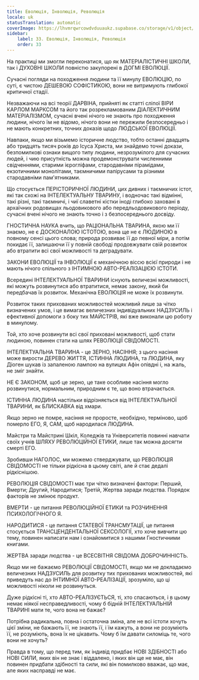 ```yaml
---
title: Еволюція, Інволюція, Революція
locale: uk
statusTranslation: automatic
coverImage: https://lhvmrqwrcowdvduuaukz.supabase.co/storage/v1/object/public/strapi-uploads/small_cover-educacion-fundamental.webp-2d51a7828a2b1309555be27f7e2a61a0.webp
sidebar:
    label: 33. Еволюція, Інволюція, Революція
    order: 33
---
```

На практиці ми змогли переконатися, що як МАТЕРІАЛІСТИЧНІ ШКОЛИ, так і ДУХОВНІ ШКОЛИ повністю закупорені в ДОГМІ ЕВОЛЮЦІЇ.

Сучасні погляди на походження людини та її минулу ЕВОЛЮЦІЮ, по суті, є чистою ДЕШЕВОЮ СОФІСТИКОЮ, вони не витримують глибокої критичної стадії.

Незважаючи на всі теорії ДАРВІНА, прийняті як статті сліпої ВІРИ КАРЛОМ МАРКСОМ та його так розрекламованим ДІАЛЕКТИЧНИМ МАТЕРІАЛІЗМОМ, сучасні вчені нічого не знають про походження людини, нічого їм не відомо, нічого вони не пережили безпосередньо і не мають конкретних, точних доказів щодо ЛЮДСЬКОЇ ЕВОЛЮЦІЇ.

Навпаки, якщо ми візьмемо історичне людство, тобто останні двадцять або тридцять тисяч років до Ісуса Христа, ми знайдемо точні докази, безпомилкові ознаки вищого типу людини, незрозумілого для сучасних людей, і чию присутність можна продемонструвати численними свідченнями, старими ієрогліфами, стародавніми пірамідами, екзотичними монолітами, таємничими папірусами та різними стародавніми пам'ятниками.

Що стосується ПЕРІСТОРИЧНОЇ ЛЮДИНИ, цих дивних і таємничих істот, які так схожі на ІНТЕЛЕКТУАЛЬНУ ТВАРИНУ, і водночас такі відмінні, такі різні, такі таємничі, і чиї славетні кістки іноді глибоко заховані в архаїчних родовищах льодовикового або передльодовикового періоду, сучасні вчені нічого не знають точно і з безпосереднього досвіду.

ГНОСТИЧНА НАУКА вчить, що РАЦІОНАЛЬНА ТВАРИНА, якою ми її знаємо, не є ДОСКОНАЛОЮ ІСТОТОЮ, вона ще не є ЛЮДИНОЮ в повному сенсі цього слова; природа розвиває її до певної міри, а потім покидає її, залишаючи її у повній свободі продовжувати свій розвиток або втратити всі свої можливості та деградувати.

ЗАКОНИ ЕВОЛЮЦІЇ та ІНВОЛЮЦІЇ є механічною віссю всієї природи і не мають нічого спільного з ІНТИМНОЮ АВТО-РЕАЛІЗАЦІЄЮ ІСТОТИ.

Всередині ІНТЕЛЕКТУАЛЬНОЇ ТВАРИНИ існують величезні можливості, які можуть розвинутися або втратитися, немає закону, який би передбачав їх розвиток. Механічна ЕВОЛЮЦІЯ не може їх розвинути.

Розвиток таких прихованих можливостей можливий лише за чітко визначених умов, і це вимагає величезних індивідуальних НАДЗУСИЛЬ і ефективної допомоги з боку тих МАЙСТРІВ, які вже виконали цю роботу в минулому.

Той, хто хоче розвинути всі свої приховані можливості, щоб стати людиною, повинен стати на шлях РЕВОЛЮЦІЇ СВІДОМОСТІ.

ІНТЕЛЕКТУАЛЬНА ТВАРИНА - це ЗЕРНО, НАСІННЯ; з цього насіння може вирости ДЕРЕВО ЖИТТЯ, ІСТИННА ЛЮДИНА, та ЛЮДИНА, яку Діоген шукав із запаленою лампою на вулицях Афін опівдні і, на жаль, не зміг знайти.

НЕ Є ЗАКОНОМ, щоб це зерно, це таке особливе насіння могло розвинутися, нормальним, природним є те, що воно втрачається.

ІСТИННА ЛЮДИНА настільки відрізняється від ІНТЕЛЕКТУАЛЬНОЇ ТВАРИНИ, як БЛИСКАВКА від хмари.

Якщо зерно не помре, насіння не проросте, необхідно, терміново, щоб померло ЕГО, Я, САМ, щоб народилася ЛЮДИНА.

Майстри та Майстрині Шкіл, Коледжів та Університетів повинні навчати своїх учнів ШЛЯХУ РЕВОЛЮЦІЙНОЇ ЕТИКИ, лише так можна досягти смерті ЕГО.

Зробивши НАГОЛОС, ми можемо стверджувати, що РЕВОЛЮЦІЯ СВІДОМОСТІ не тільки рідкісна в цьому світі, але й стає дедалі рідкіснішою.

РЕВОЛЮЦІЯ СВІДОМОСТІ має три чітко визначені фактори: Перший, Вмерти; Другий, Народитися; Третій, Жертва заради людства. Порядок факторів не змінює продукт.

ВМЕРТИ - це питання РЕВОЛЮЦІЙНОЇ ЕТИКИ та РОЗЧИНЕННЯ ПСИХОЛОГІЧНОГО Я.

НАРОДИТИСЯ - це питання СТАТЕВОЇ ТРАНСМУТАЦІЇ, це питання стосується ТРАНСЦЕНДЕНТАЛЬНОЇ СЕКСОЛОГІЇ, хто хоче вивчити цю тему, повинен написати нам і ознайомитися з нашими Гностичними книгами.

ЖЕРТВА заради людства - це ВСЕСВІТНЯ СВІДОМА ДОБРОЧИННІСТЬ.

Якщо ми не бажаємо РЕВОЛЮЦІЇ СВІДОМОСТІ, якщо ми не докладаємо величезних НАДЗУСИЛЬ для розвитку тих прихованих можливостей, які приведуть нас до ІНТИМНОЇ АВТО-РЕАЛІЗАЦІЇ, зрозуміло, що ці можливості ніколи не розвинуться.

Дуже рідкісні ті, хто АВТО-РЕАЛІЗУЄТЬСЯ, ті, хто спасаються, і в цьому немає ніякої несправедливості, чому б бідній ІНТЕЛЕКТУАЛЬНІЙ ТВАРИНІ мати те, чого вона не бажає?

Потрібна радикальна, повна і остаточна зміна, але не всі істоти хочуть цієї зміни, не бажають її, не знають її, і їм кажуть, а вони не розуміють її, не розуміють, вона їх не цікавить. Чому б їм давати силоміць те, чого вони не хочуть?

Правда в тому, що перед тим, як індивід придбає НОВІ ЗДІБНОСТІ або НОВІ СИЛИ, яких він не знає і віддалено, і яких він ще не має, він повинен придбати здібності та сили, які він помилково вважає, що має, але яких насправді не має.

